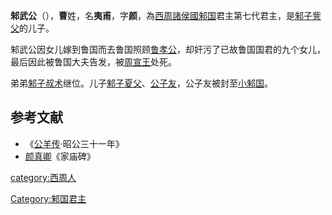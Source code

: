 '''邾武公'''（{{bd|？||？||catIdx=C}}），'''曹'''姓，名'''夷甫'''，字'''颜'''，為[[西周|西周]][[諸侯國|諸侯國]][[邾国|邾国]]君主第七代君主，是[[邾子訾父|邾子訾父]]的儿子。

邾武公因女儿嫁到鲁国而去鲁国照顾[[鲁孝公|鲁孝公]]，却奸污了已故鲁国国君的九个女儿，最后因此被鲁国大夫告发，被[[周宣王|周宣王]]处死。

弟弟[[邾子叔术|邾子叔术]]继位。儿子[[邾子夏父|邾子夏父]]、[[邾公子友|公子友]]，公子友被封至[[小邾国|小邾国]]。

==参考文献==
*《[[公羊传|公羊传]]·昭公三十一年》
*[[颜真卿|颜真卿]]《家庙碑》 

{{start box}}
{{s-before|[[邾子訾父|邾子訾父]]}}
{{s-title|[[西周|西周]][[邾国|邾国]]君主|？－前796年}}
{{s-after|[[邾子叔术|邾子叔术]]}}
{{end box}}
{{邾國君主}}
[[category:西周人|category:西周人]]
[[Category:邾国君主|Category:邾国君主]]
